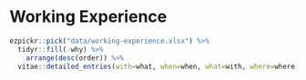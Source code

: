 # Working Experience

```r
ezpickr::pick("data/working-experience.xlsx") %>%
  tidyr::fill(-why) %>%
    arrange(desc(order)) %>%
  vitae::detailed_entries(with=what, when=when, what=with, where=where, why=why)
```
